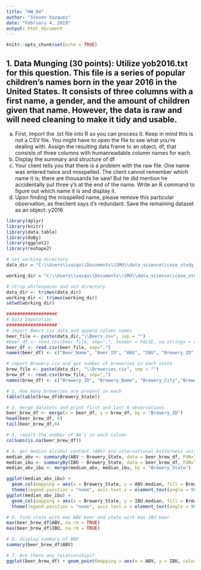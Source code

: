 ```yaml
---
title: "HW_04"
author: "Steven Vazquez"
date: "February 4, 2019"
output: html_document
---
```


```r
knitr::opts_chunk$set(echo = TRUE)
```
## 1. Data Munging (30 points): Utilize yob2016.txt for this question. This file is a series of popular children's names born in the year 2016 in the United States. It consists of three columns with a first name, a gender, and the amount of children given that name. However, the data is raw and will need cleaning to make it tidy and usable.
  a. First, import the .txt file into R so you can process it. Keep in mind this is not a CSV file. You might have to open the file to see what you're dealing with. Assign the resulting data frame to an object, df, that consists of three columns with humanreadable column names for each.
b. Display the summary and structure of df
c. Your client tells you that there is a problem with the raw file. One name was entered twice and misspelled. The client cannot remember which name it is; there are thousands he saw! But he did mention he accidentally put three y's at the end of the name. Write an R command to figure out which name it is and display it.
d. Upon finding the misspelled name, please remove this particular observation, as theclient says it's redundant. Save the remaining dataset as an object: y2016 
```r
library(dplyr)
library(knitr)
library(data.table)
library(doBy)
library(ggplot2)
library(reshape2)

# set working directory
data_dir = "C:\\Users\\vazqu\\Documents\\SMU\\data_science\\case_study_repo\\DATA_SCIENCE_CS01\\data"

working_dir = "C:\\Users\\vazqu\\Documents\\SMU\\data_science\\case_study_repo\\DATA_SCIENCE_CS01"

# strip whitespaces and set directory
data_dir <- trimws(data_dir)
working_dir <- trimws(working_dir)
setwd(working_dir)

###################
# Data Imputation
###################
# import Beers.csv data and append column names
beer_file <- paste(data_dir,"\\Beers.csv", sep = "")
#beer_df <- read.csv(beer_file, sep=",", header = FALSE, na.strings = c("","NA"))
beer_df <- read.csv(beer_file, sep=",")
names(beer_df) <- c("Beer_Name", "Beer_ID", "ABV", "IBU", "Brewery_ID","Style", "Ounces")

# import Brewery.csv and get number of breweries in each state
brew_file <- paste(data_dir, "\\Breweries.csv", sep = "")
brew_df <- read.csv(brew_file, sep=",")
names(brew_df) <- c("Brewery_ID", "Brewery_Name", "Brewery_City","Brewery_State")

# 1. How many breweries are present in each
table(table(brew_df$Brewery_State))

# 2. merge datasets and print first and last 6 observations
beer_brew_df <- merge(x = beer_df, y = brew_df, by = "Brewery_ID")
head(beer_brew_df, 6)
tail(beer_brew_df,6)

# 3. report the number of NA's in each column
colSums(is.na(beer_brew_df))

# 4. get median alcohol content (ABV) and international bitterness units (IBU)
median_abv <- summaryBy(ABV ~ Brewery_State, data = beer_brew_df, FUN=list(median))
median_ibu <- summaryBy(IBU ~ Brewery_State, data = beer_brew_df, FUN=list(median))
median_abv_ibu <- merge(median_abv, median_ibu, by = "Brewery_State")

ggplot(median_abv_ibu) + 
  geom_col(mapping = aes(x = Brewery_State, y = ABV.median, fill = Brewery_State)) + 
  theme(legend.position = "none", axis.text.x = element_text(angle = 90, hjust = 1))
ggplot(median_abv_ibu) + 
  geom_col(mapping = aes(x = Brewery_State, y = IBU.median, fill = Brewery_State)) + 
  theme(legend.position = "none", axis.text.x = element_text(angle = 90, hjust = 1))

# 5. find state with max ABV beer and state with max IBU beer
max(beer_brew_df$ABV, na.rm = TRUE)
max(beer_brew_df$IBU, na.rm = TRUE)

# 6. display summary of ABV
summary(beer_brew_df$ABV)

# 7. Are there any relationships?
ggplot(beer_brew_df) + geom_point(mapping = aes(x = ABV, y = IBU, color = Brewery_State))

```

